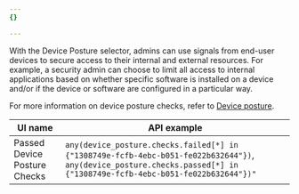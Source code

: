 ```yaml
---
{}

---
```


With the Device Posture selector, admins can use signals from end-user devices to secure access to their internal and external resources. For example, a security admin can choose to limit all access to internal applications based on whether specific software is installed on a device and/or if the device or software are configured in a particular way.

For more information on device posture checks, refer to [Device posture](/cloudflare-one/identity/devices/).

| UI name                      | API example                                                                                                                                                             |
| ---------------------------- | ----------------------------------------------------------------------------------------------------------------------------------------------------------------------- |
| Passed Device Posture Checks | `any(device_posture.checks.failed[*] in {"1308749e-fcfb-4ebc-b051-fe022b632644"})`, `any(device_posture.checks.passed[*] in {"1308749e-fcfb-4ebc-b051-fe022b632644"})"` |
